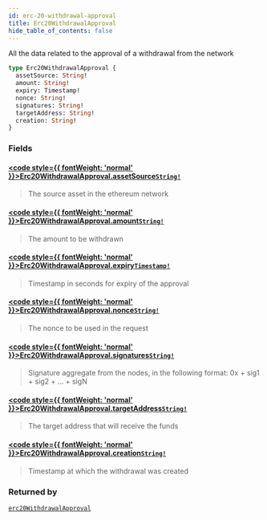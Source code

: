 ```yaml
---
id: erc-20-withdrawal-approval
title: Erc20WithdrawalApproval
hide_table_of_contents: false
---
```








All the data related to the approval of a withdrawal from the network

```graphql
type Erc20WithdrawalApproval {
  assetSource: String!
  amount: String!
  expiry: Timestamp!
  nonce: String!
  signatures: String!
  targetAddress: String!
  creation: String!
}
```


### Fields

#### [<code style={{ fontWeight: 'normal' }}>Erc20WithdrawalApproval.<b>assetSource</b></code>](#)<Bullet />[`String!`](/testnet/api/graphql/scalars/string) <Badge class="secondary" text="non-null"/> <Badge class="secondary" text="scalar"/>
> The source asset in the ethereum network
> 

#### [<code style={{ fontWeight: 'normal' }}>Erc20WithdrawalApproval.<b>amount</b></code>](#)<Bullet />[`String!`](/testnet/api/graphql/scalars/string) <Badge class="secondary" text="non-null"/> <Badge class="secondary" text="scalar"/>
> The amount to be withdrawn
> 

#### [<code style={{ fontWeight: 'normal' }}>Erc20WithdrawalApproval.<b>expiry</b></code>](#)<Bullet />[`Timestamp!`](/testnet/api/graphql/scalars/timestamp) <Badge class="secondary" text="non-null"/> <Badge class="secondary" text="scalar"/>
> Timestamp in seconds for expiry of the approval
> 

#### [<code style={{ fontWeight: 'normal' }}>Erc20WithdrawalApproval.<b>nonce</b></code>](#)<Bullet />[`String!`](/testnet/api/graphql/scalars/string) <Badge class="secondary" text="non-null"/> <Badge class="secondary" text="scalar"/>
> The nonce to be used in the request
> 

#### [<code style={{ fontWeight: 'normal' }}>Erc20WithdrawalApproval.<b>signatures</b></code>](#)<Bullet />[`String!`](/testnet/api/graphql/scalars/string) <Badge class="secondary" text="non-null"/> <Badge class="secondary" text="scalar"/>
> Signature aggregate from the nodes, in the following format:
0x + sig1 + sig2 + ... + sigN
> 

#### [<code style={{ fontWeight: 'normal' }}>Erc20WithdrawalApproval.<b>targetAddress</b></code>](#)<Bullet />[`String!`](/testnet/api/graphql/scalars/string) <Badge class="secondary" text="non-null"/> <Badge class="secondary" text="scalar"/>
> The target address that will receive the funds
> 

#### [<code style={{ fontWeight: 'normal' }}>Erc20WithdrawalApproval.<b>creation</b></code>](#)<Bullet />[`String!`](/testnet/api/graphql/scalars/string) <Badge class="secondary" text="non-null"/> <Badge class="secondary" text="scalar"/>
> Timestamp at which the withdrawal was created
> 



### Returned by

[`erc20WithdrawalApproval`](/testnet/api/graphql/queries/erc-20-withdrawal-approval)  <Badge class="secondary" text="query"/>




